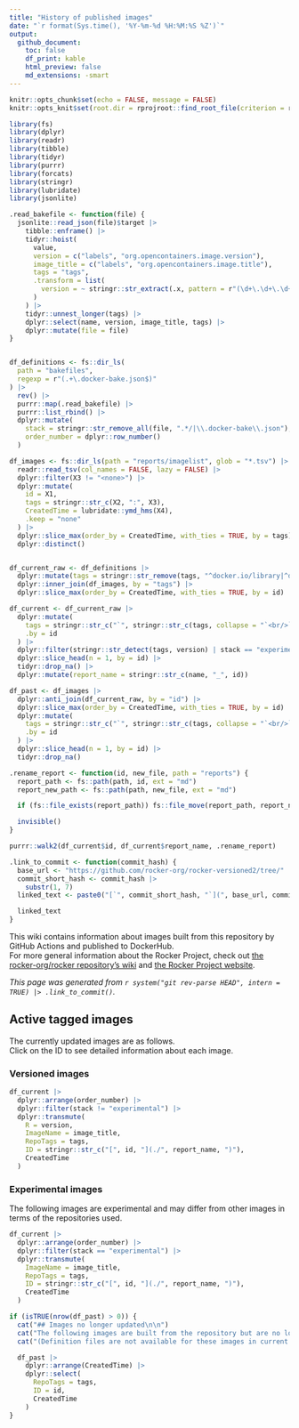 ```yaml
---
title: "History of published images"
date: "`r format(Sys.time(), '%Y-%m-%d %H:%M:%S %Z')`"
output:
  github_document:
    toc: false
    df_print: kable
    html_preview: false
    md_extensions: -smart
---
```


```r
knitr::opts_chunk$set(echo = FALSE, message = FALSE)
knitr::opts_knit$set(root.dir = rprojroot::find_root_file(criterion = rprojroot::is_git_root))

library(fs)
library(dplyr)
library(readr)
library(tibble)
library(tidyr)
library(purrr)
library(forcats)
library(stringr)
library(lubridate)
library(jsonlite)
```

```r
.read_bakefile <- function(file) {
  jsonlite::read_json(file)$target |>
    tibble::enframe() |>
    tidyr::hoist(
      value,
      version = c("labels", "org.opencontainers.image.version"),
      image_title = c("labels", "org.opencontainers.image.title"),
      tags = "tags",
      .transform = list(
        version = ~ stringr::str_extract(.x, pattern = r"(\d+\.\d+\.\d+)")
      )
    ) |>
    tidyr::unnest_longer(tags) |>
    dplyr::select(name, version, image_title, tags) |>
    dplyr::mutate(file = file)
}


df_definitions <- fs::dir_ls(
  path = "bakefiles",
  regexp = r"(.+\.docker-bake.json$)"
) |>
  rev() |>
  purrr::map(.read_bakefile) |>
  purrr::list_rbind() |>
  dplyr::mutate(
    stack = stringr::str_remove_all(file, ".*/|\\.docker-bake\\.json"),
    order_number = dplyr::row_number()
  )

df_images <- fs::dir_ls(path = "reports/imagelist", glob = "*.tsv") |>
  readr::read_tsv(col_names = FALSE, lazy = FALSE) |>
  dplyr::filter(X3 != "<none>") |>
  dplyr::mutate(
    id = X1,
    tags = stringr::str_c(X2, ":", X3),
    CreatedTime = lubridate::ymd_hms(X4),
    .keep = "none"
  ) |>
  dplyr::slice_max(order_by = CreatedTime, with_ties = TRUE, by = tags) |>
  dplyr::distinct()


df_current_raw <- df_definitions |>
  dplyr::mutate(tags = stringr::str_remove(tags, "^docker.io/library|^docker.io/")) |>
  dplyr::inner_join(df_images, by = "tags") |>
  dplyr::slice_max(order_by = CreatedTime, with_ties = TRUE, by = id)

df_current <- df_current_raw |>
  dplyr::mutate(
    tags = stringr::str_c("`", stringr::str_c(tags, collapse = "`<br/>`"), "`"),
    .by = id
  ) |>
  dplyr::filter(stringr::str_detect(tags, version) | stack == "experimental", .by = id) |>
  dplyr::slice_head(n = 1, by = id) |>
  tidyr::drop_na() |>
  dplyr::mutate(report_name = stringr::str_c(name, "_", id))

df_past <- df_images |>
  dplyr::anti_join(df_current_raw, by = "id") |>
  dplyr::slice_max(order_by = CreatedTime, with_ties = TRUE, by = id) |>
  dplyr::mutate(
    tags = stringr::str_c("`", stringr::str_c(tags, collapse = "`<br/>`"), "`"),
    .by = id
  ) |>
  dplyr::slice_head(n = 1, by = id) |>
  tidyr::drop_na()
```

```r
.rename_report <- function(id, new_file, path = "reports") {
  report_path <- fs::path(path, id, ext = "md")
  report_new_path <- fs::path(path, new_file, ext = "md")

  if (fs::file_exists(report_path)) fs::file_move(report_path, report_new_path)

  invisible()
}

purrr::walk2(df_current$id, df_current$report_name, .rename_report)
```

```r
.link_to_commit <- function(commit_hash) {
  base_url <- "https://github.com/rocker-org/rocker-versioned2/tree/"
  commit_short_hash <- commit_hash |>
    substr(1, 7)
  linked_text <- paste0("[`", commit_short_hash, "`](", base_url, commit_hash, ")")

  linked_text
}
```

This wiki contains information about images built from this repository by GitHub Actions and published to DockerHub.  
For more general information about the Rocker Project, check out [the rocker-org/rocker repository's wiki](https://github.com/rocker-org/rocker/wiki) and [the Rocker Project website](https://www.rocker-project.org/).

*This page was generated from `r system("git rev-parse HEAD", intern = TRUE) |> .link_to_commit()`.*

## Active tagged images

The currently updated images are as follows.  
Click on the ID to see detailed information about each image.

### Versioned images

```r
df_current |>
  dplyr::arrange(order_number) |>
  dplyr::filter(stack != "experimental") |>
  dplyr::transmute(
    R = version,
    ImageName = image_title,
    RepoTags = tags,
    ID = stringr::str_c("[", id, "](./", report_name, ")"),
    CreatedTime
  )
```

### Experimental images

The following images are experimental and may differ from other images in terms of the repositories used.

```r
df_current |>
  dplyr::arrange(order_number) |>
  dplyr::filter(stack == "experimental") |>
  dplyr::transmute(
    ImageName = image_title,
    RepoTags = tags,
    ID = stringr::str_c("[", id, "](./", report_name, ")"),
    CreatedTime
  )
```

```r
if (isTRUE(nrow(df_past) > 0)) {
  cat("## Images no longer updated\n\n")
  cat("The following images are built from the repository but are no longer updated.\n")
  cat("(Definition files are not available for these images in current HEAD of the repository.)\n")

  df_past |>
    dplyr::arrange(CreatedTime) |>
    dplyr::select(
      RepoTags = tags,
      ID = id,
      CreatedTime
    )
}
```

